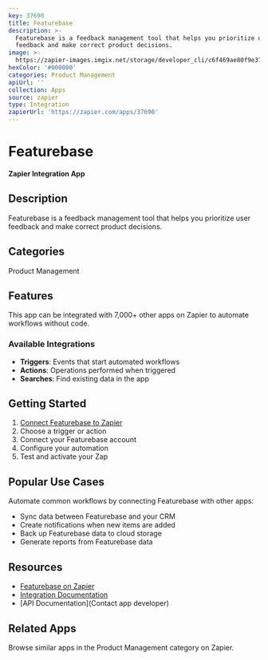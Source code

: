 ```yaml
---
key: 37690
title: Featurebase
description: >-
  Featurebase is a feedback management tool that helps you prioritize user
  feedback and make correct product decisions.
image: >-
  https://zapier-images.imgix.net/storage/developer_cli/c6f469ae80f9e376532fbe15be4ac1e0.png?auto=format%2Ccompress&ixlib=python-3.0.0&q=50
hexColor: '#000000'
categories: Product Management
apiUrl: ''
collection: Apps
source: zapier
type: Integration
zapierUrl: 'https://zapier.com/apps/37690'
---
```

# Featurebase

**Zapier Integration App**

## Description

Featurebase is a feedback management tool that helps you prioritize user feedback and make correct product decisions.

## Categories

Product Management

## Features

This app can be integrated with 7,000+ other apps on Zapier to automate workflows without code.

### Available Integrations

- **Triggers**: Events that start automated workflows
- **Actions**: Operations performed when triggered
- **Searches**: Find existing data in the app

## Getting Started

1. [Connect Featurebase to Zapier](https://zapier.com/apps/37690)
2. Choose a trigger or action
3. Connect your Featurebase account
4. Configure your automation
5. Test and activate your Zap

## Popular Use Cases

Automate common workflows by connecting Featurebase with other apps:

- Sync data between Featurebase and your CRM
- Create notifications when new items are added
- Back up Featurebase data to cloud storage
- Generate reports from Featurebase data

## Resources

- [Featurebase on Zapier](https://zapier.com/apps/37690)
- [Integration Documentation](https://zapier.com/apps/37690/integrations)
- [API Documentation](Contact app developer)

## Related Apps

Browse similar apps in the Product Management category on Zapier.
